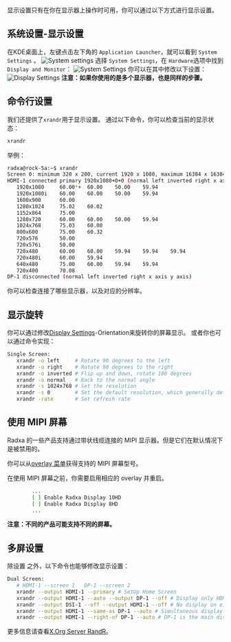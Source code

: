 显示设置只有在你在显示器上操作时可用，你可以通过以下方式进行显示设置。

## 系统设置-显示设置

在KDE桌面上，左键点击左下角的 `Application Launcher`，就可以看到 `System Settings` 。
![System settings](/img/configuration/start_sys_setting.webp)
选择 `System Settings`，在 `Hardware`选项中找到 `Display and Monitor`：
![System Settings](/img/configuration/system_setting.webp)
你可以在其中修改以下设置：
![Display Settings](/img/configuration/display_setting.webp)
**注意：如果你使用的是多个显示器，也是同样的步骤。**

## 命令行设置

我们还提供了`xrandr`用于显示设置。
通过以下命令，你可以检查当前的显示状态：

```bash
xrandr
```

举例：

```bash
radxa@rock-5a:~$ xrandr
Screen 0: minimum 320 x 200, current 1920 x 1080, maximum 16384 x 16384
HDMI-1 connected primary 1920x1080+0+0 (normal left inverted right x axis y axis) 0mm x 0mm
   1920x1080     60.00*+  60.00    50.00    59.94
   1920x1080i    60.00    60.00    50.00    59.94
   1600x900      60.00
   1280x1024     75.02    60.02
   1152x864      75.00
   1280x720      60.00    60.00    50.00    59.94
   1024x768      75.03    60.00
   800x600       75.00    60.32
   720x576       50.00
   720x576i      50.00
   720x480       60.00    60.00    59.94    59.94    59.94
   720x480i      60.00    59.94
   640x480       75.00    60.00    59.94    59.94
   720x400       70.08
DP-1 disconnected (normal left inverted right x axis y axis)
```

你可以检查连接了哪些显示器，以及对应的分辨率。

## 显示旋转

你可以通过修改[Display Settings](display#system-settings-display-settings)-Orientation来旋转你的屏幕显示。
或者你也可以通过命令实现：

```bash
Single Screen:
   xrandr -o left     # Rotate 90 degrees to the left
   xrandr -o right    # Rotate 90 degrees to the right
   xrandr -o inverted # Flip up and down, rotate 180 degrees
   xrandr -o normal   # Back to the normal angle
   xrandr -s 1024x768 # Set the resolution
   xrandr -s 0        # Set the default resolution, which generally defaults to the highest resolution
   xrandr -rate       # Set refresh rate
```

## 使用 MIPI 屏幕

Radxa 的一些产品支持通过带状线缆连接的 MIPI 显示器。但是它们在默认情况下是被禁用的。

你可以从[overlay 菜单](../os-config/rsetup#overlays)获得支持的 MIPI 屏幕型号。

在使用 MIPI 屏幕之前，你需要启用相应的 overlay 并重启。

```bash
        ...
        [ ] Enable Radxa Display 10HD
        [ ] Enable Radxa Display 8HD
        ...
```

**注意：不同的产品可能支持不同的屏幕。**

## 多屏设置

除设置 之外，以下命令也能够修改显示设置：

```bash
Dual Screen:
   # HDMI-1 --screen 1   DP-1 --screen 2
   xrandr --output HDMI-1 --primary # SetUp Home Screen
   xrandr --output HDMI-1 --auto --output DP-1 --off # Display only HDMI
   xrandr --output DSI-1 --off --output HDMI-1 --off # No display on either screen
   xrandr --output HDMI-1 --same-as DP-1 --auto # Simultaneous display of the same content
   xrandr --output HDMI-1 --right-of DP-1 --auto # DP-1 is the main display, the HDMI-1 is an extension and to the right of DP-1
```

更多信息请查看[X.Org Server RandR](https://en.wikipedia.org/wiki/X.Org_Server#Other_DDX_components)。
